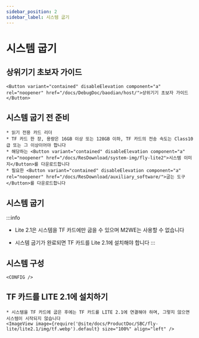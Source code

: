 ```yaml
---
sidebar_position: 2
sidebar_label: 시스템 굽기
---
```




# 시스템 굽기

## 상위기기 초보자 가이드

    <Button variant="contained" disableElevation component="a" rel="noopener" href="/docs/DebugDoc/baodian/host/">상위기기 초보자 가이드</Button>

## 시스템 굽기 전 준비

    * 읽기 전용 카드 리더
    * TF 카드 한 장, 용량은 16GB 이상 또는 128GB 이하, TF 카드의 전송 속도는 Class10급 또는 그 이상이어야 합니다
    * 해당하는 <Button variant="contained" disableElevation component="a" rel="noopener" href="/docs/ResDownload/system-img/fly-lite2">시스템 이미지</Button>를 다운로드합니다
    * 필요한 <Button variant="contained" disableElevation component="a" rel="noopener" href="/docs/ResDownload/auxiliary_software/">굽는 도구</Button>를 다운로드합니다

## 시스템 굽기

:::info
* Lite 2.1은 시스템을 TF 카드에만 굽을 수 있으며 M2WE는 사용할 수 없습니다
* 시스템 굽기가 완료되면 TF 카드를 Lite 2.1에 설치해야 합니다
:::

    <TF />

            

## 시스템 구성

    <CONFIG />


## TF 카드를 LITE 2.1에 설치하기

    * 시스템을 TF 카드에 굽은 후에는 TF 카드를 LITE 2.1에 연결해야 하며, 그렇지 않으면 시스템이 시작되지 않습니다
    <ImageView image={require('@site/docs/ProductDoc/SBC/fly-lite/lite2.1/img/tf.webp').default} size="100%" align="left" />  
